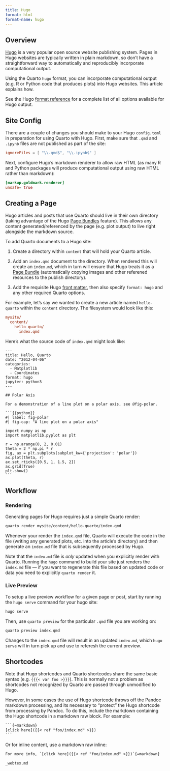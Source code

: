 ```yaml
---
title: Hugo
format: html
format-name: hugo
---
```


## Overview

[Hugo](https://gohugo.io/) is a very popular open source website publishing system. Pages in Hugo websites are typically written in plain markdown, so don't have a straightforward way to automatically and reproducibly incorporate computational output.

Using the Quarto `hugo` format, you can incorporate computational output (e.g. R or Python code that produces plots) into Hugo websites. This article explains how.

See the Hugo [format reference](../reference/formats/markdown/hugo.qmd) for a complete list of all options available for Hugo output.

## Site Config

There are a couple of changes you should make to your Hugo `config.toml` in preparation for using Quarto with Hugo. First, make sure that `.qmd` and `.ipynb` files are not published as part of the site:

``` toml
ignoreFiles = [ "\\.qmd$", "\\.ipynb$" ]
```

Next, configure Hugo's markdown renderer to allow raw HTML (as many R and Python packages will produce computational output using raw HTML rather than markdown):

``` toml
[markup.goldmark.renderer]
unsafe= true
```

## Creating a Page

Hugo articles and posts that use Quarto should live in their own directory (taking advantage of the Hugo [Page Bundles](https://gohugo.io/content-management/page-bundles/) feature). This allows any content generated/referenced by the page (e.g. plot output) to live right alongside the markdown source.

To add Quarto documents to a Hugo site:

1.  Create a directory within `content` that will hold your Quarto article.

2.  Add an `index.qmd` document to the directory. When rendered this will create an `index.md`, which in turn will ensure that Hugo treats it as a [Page Bundle](https://gohugo.io/content-management/page-bundles/) (automatically copying images and other referened resources to the publish directory).

3.  Add the requisite Hugo [front matter](https://gohugo.io/content-management/front-matter/), then also specify `format: hugo` and any other required Quarto options.

For example, let's say we wanted to create a new article named `hello-quarto` within the `content` directory. The filesystem would look like this:

``` ini
mysite/
  content/
    hello-quarto/
      index.qmd
```

Here's what the source code of `index.qmd` might look like:

    ---
    title: Hello, Quarto
    date: "2012-04-06"
    categories: 
      - Matplotlib
      - Coordinates
    format: hugo
    jupyter: python3
    ---

    ## Polar Axis

    For a demonstration of a line plot on a polar axis, see @fig-polar.

    ```{{python}}
    #| label: fig-polar
    #| fig-cap: "A line plot on a polar axis"

    import numpy as np
    import matplotlib.pyplot as plt

    r = np.arange(0, 2, 0.01)
    theta = 2 * np.pi * r
    fig, ax = plt.subplots(subplot_kw={'projection': 'polar'})
    ax.plot(theta, r)
    ax.set_rticks([0.5, 1, 1.5, 2])
    ax.grid(True)
    plt.show()
    ```

## Workflow

### Rendering

Generating pages for Hugo requires just a simple Quarto render:

``` bash
quarto render mysite/content/hello-quarto/index.qmd
```

Whenever your render the `index.qmd` file, Quarto will execute the code in the file (writing any generated plots, etc. into the article's directory) and then generate an `index.md` file that is subsequently processed by Hugo.

Note that the `index.md` file is *only* updated when you explicitly render with Quarto. Running the `hugo` command to build your site just renders the `index.md` file --- if you want to regenerate this file based on updated code or data you need to explicitly `quarto render` it.

### Live Preview

To setup a live preview workflow for a given page or post, start by running the `hugo serve` command for your hugo site:

``` bash
hugo serve
```

Then, use `quarto preview` for the particular `.qmd` file you are working on:

``` bash
quarto preview index.qmd
```

Changes to the `index.qmd` file will result in an updated `index.md`, which `hugo serve` will in turn pick up and use to referesh the current preview.

## Shortcodes

Note that Hugo shortcodes and Quarto shortcodes share the same basic syntax (e.g. `{{{< var foo >}}}`). This is normally not a problem as shortcodes not recognized by Quarto are passed through unmodified to Hugo.

However, in some cases the use of Hugo shortcode throws off the Pandoc markdown processing, and its necessary to "protect" the Hugo shortcode from processing by Pandoc. To do this, include the markdown containing the Hugo shortcode in a markdown raw block. For example:

```` default
```{=markdown}
[click here]({{< ref "foo/index.md" >}})
```
````

Or for inline content, use a markdown raw inline:

``` default
For more info, `[click here]({{< ref "foo/index.md" >}})`{=markdown}
```

``` include
_webtex.md
```
